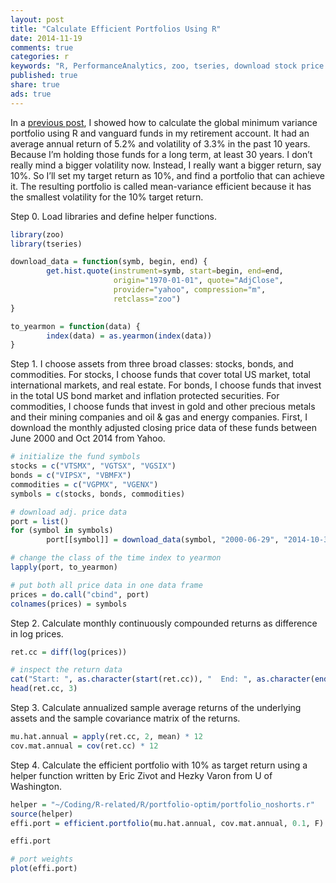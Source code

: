```yaml
---
layout: post
title: "Calculate Efficient Portfolios Using R"
date: 2014-11-19 
comments: true
categories: r
keywords: "R, PerformanceAnalytics, zoo, tseries, download stock price data using R, analyze stock price data using R, efficient portfolios, portfolio optimization using R"
published: true
share: true
ads: true
---
```


In a [previous post](http://masterr.org/r/calculate-global-minimum-variance-portfolio-using-r/), I showed how to calculate the global minimum variance portfolio using R and vanguard funds in my retirement account. It had an average  annual return of 5.2% and volatility of 3.3% in the past 10 years. Because I'm holding those funds for a long term, at least 30 years. I don't really mind a bigger volatility now. Instead, I really want a bigger return, say 10%. So I'll set my target return as 10%, and find a portfolio that can achieve it. The resulting portfolio is called mean-variance efficient because it has the smallest volatility for the 10% target return. 

Step 0. Load libraries and define helper functions.
```r
library(zoo)
library(tseries)

download_data = function(symb, begin, end) {
        get.hist.quote(instrument=symb, start=begin, end=end, 
                       origin="1970-01-01", quote="AdjClose", 
                       provider="yahoo", compression="m", 
                       retclass="zoo")
}

to_yearmon = function(data) {
        index(data) = as.yearmon(index(data))
}
```

Step 1. I choose assets from three broad classes: stocks, bonds, and commodities. For stocks, I choose funds that cover total US market, total international markets, and real estate. For bonds, I choose funds that invest in the total US bond market and inflation protected securities. For commodities, I choose funds that invest in gold and other precious metals and their mining companies and oil & gas and energy companies. First, I download the monthly adjusted closing price data of these funds between June 2000 and Oct 2014 from Yahoo.
```r
# initialize the fund symbols 
stocks = c("VTSMX", "VGTSX", "VGSIX")
bonds = c("VIPSX", "VBMFX")
commodities = c("VGPMX", "VGENX")
symbols = c(stocks, bonds, commodities)

# download adj. price data
port = list()
for (symbol in symbols)
        port[[symbol]] = download_data(symbol, "2000-06-29", "2014-10-31")

# change the class of the time index to yearmon
lapply(port, to_yearmon)

# put both all price data in one data frame
prices = do.call("cbind", port)
colnames(prices) = symbols
```

Step 2. Calculate monthly continuously compounded returns as difference in log prices.
```r
ret.cc = diff(log(prices))

# inspect the return data
cat("Start: ", as.character(start(ret.cc)), "  End: ", as.character(end(ret.cc)))
head(ret.cc, 3)
```

Step 3. Calculate annualized sample average returns of the underlying assets and the sample covariance matrix of the returns.
```r
mu.hat.annual = apply(ret.cc, 2, mean) * 12   
cov.mat.annual = cov(ret.cc) * 12 
```

Step 4. Calculate the efficient portfolio with 10% as target return using a helper function written by Eric Zivot and Hezky Varon from U of Washington.
```r
helper = "~/Coding/R-related/R/portfolio-optim/portfolio_noshorts.r"
source(helper)
effi.port = efficient.portfolio(mu.hat.annual, cov.mat.annual, 0.1, F)

effi.port

# port weights
plot(effi.port)
```